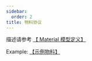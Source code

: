 ```yaml
---
sidebar:
  order: 2
title: 物料协议
---
```


描述请参考 [【 Material 模型定义】](https://github.com/hlerenow/chameleon/blob/master/packages/model/src/types/material.ts#L338)

Example: [【示例物料】](https://github.com/hlerenow/chameleon/tree/master/packages/demo-page/src/material)

